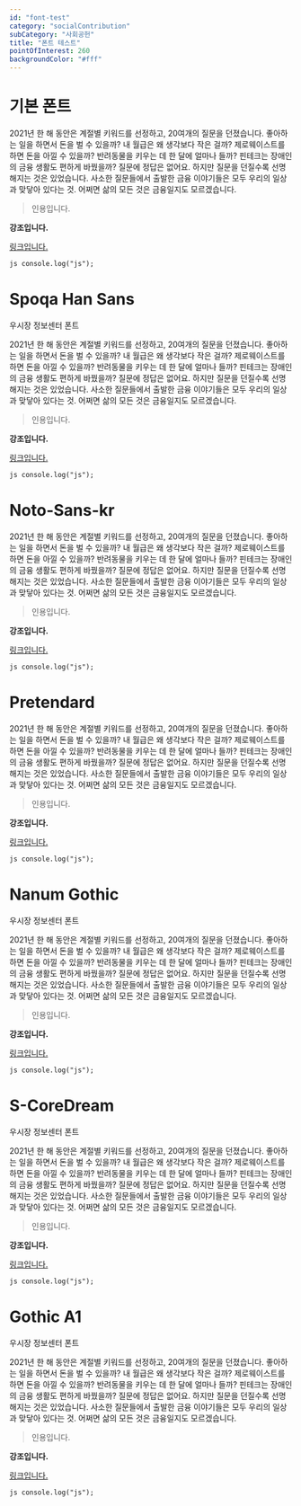 ```yaml
---
id: "font-test"
category: "socialContribution"
subCategory: "사회공헌"
title: "폰트 테스트"
pointOfInterest: 260
backgroundColor: "#fff"
---
```


<div className={'mt-24 '}>

# 기본 폰트

2021년 한 해 동안은 계절별 키워드를 선정하고, 20여개의 질문을 던졌습니다. 좋아하는
일을 하면서 돈을 벌 수 있을까? 내 월급은 왜 생각보다 작은 걸까? 제로웨이스트를 하면
돈을 아낄 수 있을까? 반려동물을 키우는 데 한 달에 얼마나 들까? 핀테크는 장애인의
금융 생활도 편하게 바꿨을까? 질문에 정답은 없어요. 하지만 질문을 던질수록 선명해지는
것은 있었습니다. 사소한 질문들에서 출발한 금융 이야기들은 모두 우리의 일상과 맞닿아
있다는 것. 어쩌면 삶의 모든 것은 금융일지도 모르겠습니다.

> 인용입니다.

**강조입니다.**

[링크입니다.](http://antller.com)

`js console.log("js"); `

</div>

<div className={'mt-24 font-spoqa'}>

# Spoqa Han Sans

우시장 정보센터 폰트

2021년 한 해 동안은 계절별 키워드를 선정하고, 20여개의 질문을 던졌습니다. 좋아하는
일을 하면서 돈을 벌 수 있을까? 내 월급은 왜 생각보다 작은 걸까? 제로웨이스트를 하면
돈을 아낄 수 있을까? 반려동물을 키우는 데 한 달에 얼마나 들까? 핀테크는 장애인의
금융 생활도 편하게 바꿨을까? 질문에 정답은 없어요. 하지만 질문을 던질수록 선명해지는
것은 있었습니다. 사소한 질문들에서 출발한 금융 이야기들은 모두 우리의 일상과 맞닿아
있다는 것. 어쩌면 삶의 모든 것은 금융일지도 모르겠습니다.

> 인용입니다.

**강조입니다.**

[링크입니다.](http://antller.com)

`js console.log("js"); `

</div>

<div className={'mt-24  font-noto'}>

# Noto-Sans-kr

2021년 한 해 동안은 계절별 키워드를 선정하고, 20여개의 질문을 던졌습니다. 좋아하는
일을 하면서 돈을 벌 수 있을까? 내 월급은 왜 생각보다 작은 걸까? 제로웨이스트를 하면
돈을 아낄 수 있을까? 반려동물을 키우는 데 한 달에 얼마나 들까? 핀테크는 장애인의
금융 생활도 편하게 바꿨을까? 질문에 정답은 없어요. 하지만 질문을 던질수록 선명해지는
것은 있었습니다. 사소한 질문들에서 출발한 금융 이야기들은 모두 우리의 일상과 맞닿아
있다는 것. 어쩌면 삶의 모든 것은 금융일지도 모르겠습니다.

> 인용입니다.

**강조입니다.**

[링크입니다.](http://antller.com)

`js console.log("js"); `

</div>

<div className={'mt-24 font-pretendard'}>

# Pretendard

2021년 한 해 동안은 계절별 키워드를 선정하고, 20여개의 질문을 던졌습니다. 좋아하는
일을 하면서 돈을 벌 수 있을까? 내 월급은 왜 생각보다 작은 걸까? 제로웨이스트를 하면
돈을 아낄 수 있을까? 반려동물을 키우는 데 한 달에 얼마나 들까? 핀테크는 장애인의
금융 생활도 편하게 바꿨을까? 질문에 정답은 없어요. 하지만 질문을 던질수록 선명해지는
것은 있었습니다. 사소한 질문들에서 출발한 금융 이야기들은 모두 우리의 일상과 맞닿아
있다는 것. 어쩌면 삶의 모든 것은 금융일지도 모르겠습니다.

> 인용입니다.

**강조입니다.**

[링크입니다.](http://antller.com)

`js console.log("js"); `

</div>

<div className={'mt-24 font-nanum'}>

# Nanum Gothic

우시장 정보센터 폰트

2021년 한 해 동안은 계절별 키워드를 선정하고, 20여개의 질문을 던졌습니다. 좋아하는
일을 하면서 돈을 벌 수 있을까? 내 월급은 왜 생각보다 작은 걸까? 제로웨이스트를 하면
돈을 아낄 수 있을까? 반려동물을 키우는 데 한 달에 얼마나 들까? 핀테크는 장애인의
금융 생활도 편하게 바꿨을까? 질문에 정답은 없어요. 하지만 질문을 던질수록 선명해지는
것은 있었습니다. 사소한 질문들에서 출발한 금융 이야기들은 모두 우리의 일상과 맞닿아
있다는 것. 어쩌면 삶의 모든 것은 금융일지도 모르겠습니다.

> 인용입니다.

**강조입니다.**

[링크입니다.](http://antller.com)

`js console.log("js"); `

</div>

<div className={'mt-24 font-score'}>

# S-CoreDream

우시장 정보센터 폰트

2021년 한 해 동안은 계절별 키워드를 선정하고, 20여개의 질문을 던졌습니다. 좋아하는
일을 하면서 돈을 벌 수 있을까? 내 월급은 왜 생각보다 작은 걸까? 제로웨이스트를 하면
돈을 아낄 수 있을까? 반려동물을 키우는 데 한 달에 얼마나 들까? 핀테크는 장애인의
금융 생활도 편하게 바꿨을까? 질문에 정답은 없어요. 하지만 질문을 던질수록 선명해지는
것은 있었습니다. 사소한 질문들에서 출발한 금융 이야기들은 모두 우리의 일상과 맞닿아
있다는 것. 어쩌면 삶의 모든 것은 금융일지도 모르겠습니다.

> 인용입니다.

**강조입니다.**

[링크입니다.](http://antller.com)

`js console.log("js"); `

</div>

<div className={'mt-24 font-gothicA1'}>

# Gothic A1

우시장 정보센터 폰트

2021년 한 해 동안은 계절별 키워드를 선정하고, 20여개의 질문을 던졌습니다. 좋아하는
일을 하면서 돈을 벌 수 있을까? 내 월급은 왜 생각보다 작은 걸까? 제로웨이스트를 하면
돈을 아낄 수 있을까? 반려동물을 키우는 데 한 달에 얼마나 들까? 핀테크는 장애인의
금융 생활도 편하게 바꿨을까? 질문에 정답은 없어요. 하지만 질문을 던질수록 선명해지는
것은 있었습니다. 사소한 질문들에서 출발한 금융 이야기들은 모두 우리의 일상과 맞닿아
있다는 것. 어쩌면 삶의 모든 것은 금융일지도 모르겠습니다.

> 인용입니다.

**강조입니다.**

[링크입니다.](http://antller.com)

`js console.log("js"); `

</div>
